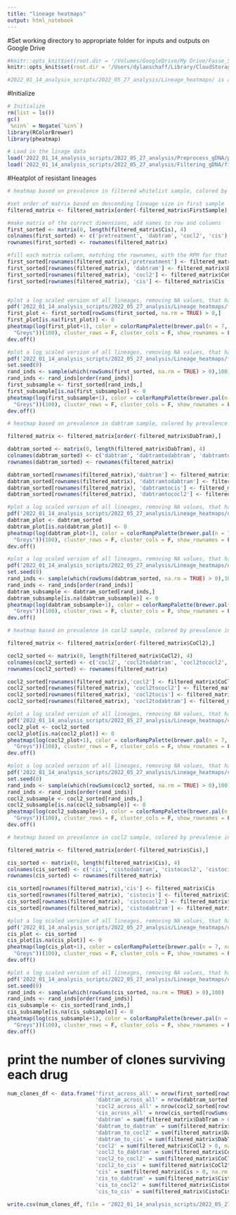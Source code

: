 ```yaml
---
title: "lineage heatmaps"
output: html_notebook
---
```


#Set working directory to appropriate folder for inputs and outputs on Google Drive
```r
#knitr::opts_knit$set(root.dir = '/Volumes/GoogleDrive/My Drive/Fasse_Shared/AJF_Drive_copy/Experiments/AJF009') # for aria's computer
knitr::opts_knit$set(root.dir = '/Users/dylanschaff/Library/CloudStorage/GoogleDrive-dyschaff@sydshafferlab.com/.shortcut-targets-by-id/1zSqx3IzXMwt6clUjwyqmlOf4G1K53lvy/Fasse_Shared/AJF_Drive_copy/Experiments/AJF009') # for dylan's computer

#2022_01_14_analysis_scripts/2022_05_27_analysis/Lineage_heatmaps/ is additional path for outputs

```

#Initialize
```r

# Initialize
rm(list = ls())
gc()
`%nin%` = Negate(`%in%`)
library(RColorBrewer)
library(pheatmap)

# Load in the linage data
load('2022_01_14_analysis_scripts/2022_05_27_analysis/Preprocess_gDNA/preprocessed_gDNA.RData') # new gDNA data
load('2022_01_14_analysis_scripts/2022_05_27_analysis/Filtering_gDNA/filtered_gDNA.RData') #filtered matrix and lineage lists

```

#Heatplot of resistant lineages
```r
# heatmap based on prevalence in filtered whitelist sample, colored by prevalence in first drug state

#set order of matrix based on descending lineage size in first sample 
filtered_matrix <- filtered_matrix[order(-filtered_matrix$FirstSample),]

#make matrix of the correct dimensions, add names to row and columns
first_sorted <- matrix(0, length(filtered_matrix$Cis), 4)
colnames(first_sorted) <- c('pretreatment', 'dabtram', 'cocl2', 'cis')
rownames(first_sorted) <- rownames(filtered_matrix)

#fill each matrix column, matching the rownames, with the RPM for that lineage 
first_sorted[rownames(filtered_matrix),'pretreatment'] <- filtered_matrix$FirstSample
first_sorted[rownames(filtered_matrix), 'dabtram'] <- filtered_matrix$DabTram
first_sorted[rownames(filtered_matrix), 'cocl2'] <- filtered_matrix$CoCl2
first_sorted[rownames(filtered_matrix), 'cis'] <- filtered_matrix$Cis


#plot a log scaled version of all lineages, removing NA values, that have reads for at least one condition (rowsum > 0) in greyscale
pdf('2022_01_14_analysis_scripts/2022_05_27_analysis/Lineage_heatmaps/firstsorted_full_greys.pdf', height = 10, width = 10)
first_plot <- first_sorted[rowSums(first_sorted, na.rm = TRUE) > 0,]
first_plot[is.na(first_plot)] <- 0
pheatmap(log(first_plot+1), color = colorRampPalette(brewer.pal(n = 7, name =
  "Greys"))(100), cluster_rows = F, cluster_cols = F, show_rownames = F, border_color = NA, main = paste(nrow(first_sorted[rowSums(first_sorted, na.rm = TRUE) > 0,]), 'total clones'))
dev.off()

#plot a log scaled version of all lineages, removing NA values, that have reads for at least one condition (rowsum > 0) in greyscale, sampling only 100 clones
pdf('2022_01_14_analysis_scripts/2022_05_27_analysis/Lineage_heatmaps/firstsorted_100clones_greys.pdf', height = 10, width = 10)
set.seed(0)
rand_inds <- sample(which(rowSums(first_sorted, na.rm = TRUE) > 0),100)
rand_inds <- rand_inds[order(rand_inds)]
first_subsample <- first_sorted[rand_inds,]
first_subsample[is.na(first_subsample)] <- 0
pheatmap(log(first_subsample+1), color = colorRampPalette(brewer.pal(n = 7, name =
  "Greys"))(100), cluster_rows = F, cluster_cols = F, show_rownames = F, border_color = NA, main = paste(nrow(first_sorted[rowSums(first_sorted, na.rm = TRUE) > 0,]), 'total clones'))
dev.off()


```

```r
# heatmap based on prevalence in dabtram sample, colored by prevalence in end drug state

filtered_matrix <- filtered_matrix[order(-filtered_matrix$DabTram),]

dabtram_sorted <- matrix(0, length(filtered_matrix$DabTram), 4)
colnames(dabtram_sorted) <- c('dabtram', 'dabtramtodabtram', 'dabtramtococl2', 'dabtramtocis')
rownames(dabtram_sorted) <- rownames(filtered_matrix)

dabtram_sorted[rownames(filtered_matrix),'dabtram'] <- filtered_matrix$DabTram
dabtram_sorted[rownames(filtered_matrix), 'dabtramtodabtram'] <- filtered_matrix$DabTramtoDabTram
dabtram_sorted[rownames(filtered_matrix), 'dabtramtocis'] <- filtered_matrix$DabTramtoCis
dabtram_sorted[rownames(filtered_matrix), 'dabtramtococl2'] <- filtered_matrix$DabTramtoCoCl2

#plot a log scaled version of all lineages, removing NA values, that have reads for at least one condition (rowsum > 0) in greyscale
pdf('2022_01_14_analysis_scripts/2022_05_27_analysis/Lineage_heatmaps/dabtramsorted_full_greys.pdf', height = 10, width = 10)
dabtram_plot <- dabtram_sorted
dabtram_plot[is.na(dabtram_plot)] <- 0
pheatmap(log(dabtram_plot+1), color = colorRampPalette(brewer.pal(n = 7, name =
  "Greys"))(100), cluster_rows = F, cluster_cols = F, show_rownames = F, border_color = NA, main = paste(nrow(dabtram_sorted[rowSums(dabtram_sorted, na.rm = TRUE) > 0,]), 'total clones'))
dev.off()

#plot a log scaled version of all lineages, removing NA values, that have reads for at least one condition (rowsum > 0) in greyscale, sampling only 100 clones
pdf('2022_01_14_analysis_scripts/2022_05_27_analysis/Lineage_heatmaps/dabtramsorted_100clones_greys.pdf', height = 10, width = 10)
set.seed(0)
rand_inds <- sample(which(rowSums(dabtram_sorted, na.rm = TRUE) > 0),100)
rand_inds <- rand_inds[order(rand_inds)]
dabtram_subsample <- dabtram_sorted[rand_inds,]
dabtram_subsample[is.na(dabtram_subsample)] <- 0
pheatmap(log(dabtram_subsample+1), color = colorRampPalette(brewer.pal(n = 7, name =
  "Greys"))(100), cluster_rows = F, cluster_cols = F, show_rownames = F, border_color = NA, main = paste(nrow(dabtram_sorted[rowSums(dabtram_sorted, na.rm = TRUE) > 0,]), 'total clones'))
dev.off()
```

```r
# heatmap based on prevalence in cocl2 sample, colored by prevalence in end drug state

filtered_matrix <- filtered_matrix[order(-filtered_matrix$CoCl2),]

cocl2_sorted <- matrix(0, length(filtered_matrix$CoCl2), 4)
colnames(cocl2_sorted) <- c('cocl2', 'cocl2todabtram', 'cocl2tococl2', 'cocl2tocis')
rownames(cocl2_sorted) <- rownames(filtered_matrix)

cocl2_sorted[rownames(filtered_matrix),'cocl2'] <- filtered_matrix$CoCl2
cocl2_sorted[rownames(filtered_matrix), 'cocl2tococl2'] <- filtered_matrix$CoCl2toCoCl2
cocl2_sorted[rownames(filtered_matrix), 'cocl2tocis'] <- filtered_matrix$CoCl2toCis
cocl2_sorted[rownames(filtered_matrix), 'cocl2todabtram'] <- filtered_matrix$CoCl2toDabTram

#plot a log scaled version of all lineages, removing NA values, that have reads for at least one condition (rowsum > 0) in greyscale
pdf('2022_01_14_analysis_scripts/2022_05_27_analysis/Lineage_heatmaps/cocl2sorted_full_greys.pdf', height = 10, width = 10)
cocl2_plot <- cocl2_sorted
cocl2_plot[is.na(cocl2_plot)] <- 0
pheatmap(log(cocl2_plot+1), color = colorRampPalette(brewer.pal(n = 7, name =
  "Greys"))(100), cluster_rows = F, cluster_cols = F, show_rownames = F, border_color = NA, main = paste(nrow(cocl2_sorted[rowSums(cocl2_sorted, na.rm = TRUE) > 0,]), 'total clones'))
dev.off()

#plot a log scaled version of all lineages, removing NA values, that have reads for at least one condition (rowsum > 0) in greyscale, sampling only 100 clones
pdf('2022_01_14_analysis_scripts/2022_05_27_analysis/Lineage_heatmaps/cocl2sorted_100clones_greys.pdf', height = 10, width = 10)
set.seed(0)
rand_inds <- sample(which(rowSums(cocl2_sorted, na.rm = TRUE) > 0),100)
rand_inds <- rand_inds[order(rand_inds)]
cocl2_subsample <- cocl2_sorted[rand_inds,]
cocl2_subsample[is.na(cocl2_subsample)] <- 0
pheatmap(log(cocl2_subsample+1), color = colorRampPalette(brewer.pal(n = 7, name =
  "Greys"))(100), cluster_rows = F, cluster_cols = F, show_rownames = F, border_color = NA, main = paste(nrow(cocl2_sorted[rowSums(cocl2_sorted, na.rm = TRUE) > 0,]), 'total clones'))
dev.off()
```


```r
# heatmap based on prevalence in cocl2 sample, colored by prevalence in end drug state

filtered_matrix <- filtered_matrix[order(-filtered_matrix$Cis),]

cis_sorted <- matrix(0, length(filtered_matrix$Cis), 4)
colnames(cis_sorted) <- c('cis', 'cistodabtram', 'cistococl2', 'cistocis')
rownames(cis_sorted) <- rownames(filtered_matrix)

cis_sorted[rownames(filtered_matrix),'cis'] <- filtered_matrix$Cis
cis_sorted[rownames(filtered_matrix), 'cistocis'] <- filtered_matrix$CistoCis
cis_sorted[rownames(filtered_matrix), 'cistococl2'] <- filtered_matrix$CistoCoCl2
cis_sorted[rownames(filtered_matrix), 'cistodabtram'] <- filtered_matrix$CistoDabTram

#plot a log scaled version of all lineages, removing NA values, that have reads for at least one condition (rowsum > 0) in greyscale
pdf('2022_01_14_analysis_scripts/2022_05_27_analysis/Lineage_heatmaps/cissorted_full_greys.pdf', height = 10, width = 10)
cis_plot <- cis_sorted
cis_plot[is.na(cis_plot)] <- 0
pheatmap(log(cis_plot+1), color = colorRampPalette(brewer.pal(n = 7, name =
  "Greys"))(100), cluster_rows = F, cluster_cols = F, show_rownames = F, border_color = NA, main = paste(nrow(cis_sorted[rowSums(cis_sorted, na.rm = TRUE) > 0,]), 'total clones'))
dev.off()

#plot a log scaled version of all lineages, removing NA values, that have reads for at least one condition (rowsum > 0) in greyscale, sampling only 100 clones
pdf('2022_01_14_analysis_scripts/2022_05_27_analysis/Lineage_heatmaps/cissorted_100clones_greys.pdf', height = 10, width = 10)
set.seed(0)
rand_inds <- sample(which(rowSums(cis_sorted, na.rm = TRUE) > 0),100)
rand_inds <- rand_inds[order(rand_inds)]
cis_subsample <- cis_sorted[rand_inds,]
cis_subsample[is.na(cis_subsample)] <- 0
pheatmap(log(cis_subsample+1), color = colorRampPalette(brewer.pal(n = 7, name =
  "Greys"))(100), cluster_rows = F, cluster_cols = F, show_rownames = F, border_color = NA, main = paste(nrow(cis_sorted[rowSums(cis_sorted, na.rm = TRUE) > 0,]), 'total clones'))
dev.off()

```

# print the number of clones surviving each drug
```r
num_clones_df <- data.frame('first_across_all' = nrow(first_sorted[rowSums(first_sorted, na.rm = TRUE) > 0,]),
                            'dabtram_across_all' = nrow(dabtram_sorted[rowSums(dabtram_sorted, na.rm = TRUE) > 0,]),
                            'cocl2_across_all' = nrow(cocl2_sorted[rowSums(cocl2_sorted, na.rm = TRUE) > 0,]),
                            'cis_across_all' = nrow(cis_sorted[rowSums(cis_sorted, na.rm = TRUE) > 0,]),
                            'dabtram' = sum(filtered_matrix$DabTram > 0, na.rm = T),
                            'dabtram_to_dabtram' = sum(filtered_matrix$DabTramtoDabTram > 0, na.rm = T),
                            'dabtram_to_cocl2' = sum(filtered_matrix$DabTramtoCoCl2 > 0, na.rm = T),
                            'dabtram_to_cis' = sum(filtered_matrix$DabTramtoCis > 0, na.rm = T),
                            'cocl2' = sum(filtered_matrix$CoCl2 > 0, na.rm = T),
                            'cocl2_to_dabtram' = sum(filtered_matrix$CoCl2toDabTram > 0, na.rm = T),
                            'cocl2_to_cocl2' = sum(filtered_matrix$CoCl2toCoCl2 > 0, na.rm = T),
                            'cocl2_to_cis' = sum(filtered_matrix$CoCl2toCis > 0, na.rm = T),
                            'cis' = sum(filtered_matrix$Cis > 0, na.rm = T),
                            'cis_to_dabtram' = sum(filtered_matrix$CistoDabTram > 0, na.rm = T),
                            'cis_to_cocl2' = sum(filtered_matrix$CistoCoCl2 > 0, na.rm = T),
                            'cis_to_cis' = sum(filtered_matrix$CistoCis > 0, na.rm = T))

write.csv(num_clones_df, file = '2022_01_14_analysis_scripts/2022_05_27_analysis/Lineage_heatmaps/num_clones_detected.csv')

```

